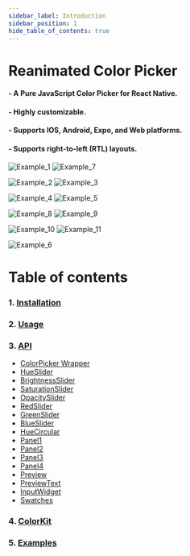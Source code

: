```yaml
---
sidebar_label: Introduction
sidebar_position: 1
hide_table_of_contents: true
---
```


# Reanimated Color Picker

#### - A Pure JavaScript Color Picker for React Native.

#### - Highly customizable.

#### - Supports IOS, Android, Expo, and Web platforms.

#### - Supports right-to-left (RTL) layouts.

<div className='example-images'>

![Example_1](../../images/example_1.png)
![Example_7](../../images/example_7.png)

</div>

<div className='example-images'>

![Example_2](../../images/example_2.png) ![Example_3](../../images/example_3.png)

</div>

<div className='example-images'>

![Example_4](../../images/example_4.png) ![Example_5](../../images/example_5.png)

</div>

<div className='example-images'>

![Example_8](../../images/example_8.png) ![Example_9](../../images/example_9.png)

</div>

<div className='example-images'>

![Example_10](../../images/example_10.png) ![Example_11](../../images/example_11.png)

</div>

![Example_6](../../images/example_6.png)


# Table of contents

### 1. [Installation](./Installation)

### 2. [Usage](./Usage)

### 3. [API](./category/api)

- [ColorPicker Wrapper](./API/ColorPicker)
- [HueSlider](./API/HueSlider)
- [BrightnessSlider](./API/BrightnessSlider)
- [SaturationSlider](./API/SaturationSlider)
- [OpacitySlider](./API/OpacitySlider)
- [RedSlider](./API/RedSlider)
- [GreenSlider](./API/GreenSlider)
- [BlueSlider](./API/BlueSlider)
- [HueCircular](./API/HueCircular)
- [Panel1](./API/Panel1)
- [Panel2](./API/Panel2)
- [Panel3](./API/Panel3)
- [Panel4](./API/Panel4)
- [Preview](./API/Preview)
- [PreviewText](./API/PreviewText)
- [InputWidget](./API/InputWidget)
- [Swatches](./API/Swatches)

### 4. [ColorKit](./ColorKit)

### 5. [Examples](./Examples)
